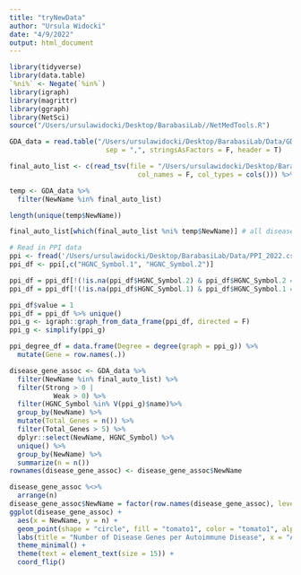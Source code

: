 ```yaml
---
title: "tryNewData"
author: "Ursula Widocki"
date: "4/9/2022"
output: html_document
---
```



```r
library(tidyverse)
library(data.table)
`%ni%` <- Negate(`%in%`)
library(igraph)
library(magrittr)
library(ggraph)
library(NetSci)
source("/Users/ursulawidocki/Desktop/BarabasiLab//NetMedTools.R")
```

```r
GDA_data = read.table("/Users/ursulawidocki/Desktop/BarabasiLab/Data/GDA_Complete_04042022.csv", 
                        sep = ",", stringsAsFactors = F, header = T)

final_auto_list <- c(read_tsv(file = "/Users/ursulawidocki/Desktop/BarabasiLab/Data/autoimmune_disease_naming_scheme.txt", 
                                col_names = F, col_types = cols())) %>% unlist()
```

```r
temp <- GDA_data %>%
  filter(NewName %in% final_auto_list)

length(unique(temp$NewName))

final_auto_list[which(final_auto_list %ni% temp$NewName)] # all diseases are there!

```
```r
# Read in PPI data
ppi <- fread('/Users/ursulawidocki/Desktop/BarabasiLab/Data/PPI_2022.csv')
ppi_df <- ppi[,c("HGNC_Symbol.1", "HGNC_Symbol.2")]

ppi_df = ppi_df[!(!is.na(ppi_df$HGNC_Symbol.2) & ppi_df$HGNC_Symbol.2 ==""), ]
ppi_df = ppi_df[!(!is.na(ppi_df$HGNC_Symbol.1) & ppi_df$HGNC_Symbol.1 ==""), ]

ppi_df$value = 1
ppi_df = ppi_df %>% unique()
ppi_g <- igraph::graph_from_data_frame(ppi_df, directed = F)
ppi_g <- simplify(ppi_g)

ppi_degree_df = data.frame(Degree = degree(graph = ppi_g)) %>%
  mutate(Gene = row.names(.))
```

```r
disease_gene_assoc <- GDA_data %>%
  filter(NewName %in% final_auto_list) %>%
  filter(Strong > 0 | 
           Weak > 0) %>%
  filter(HGNC_Symbol %in% V(ppi_g)$name)%>% 
  group_by(NewName) %>%
  mutate(Total_Genes = n()) %>%
  filter(Total_Genes > 5) %>%
  dplyr::select(NewName, HGNC_Symbol) %>%
  unique() %>%
  group_by(NewName) %>%
  summarize(n = n())
rownames(disease_gene_assoc) <- disease_gene_assoc$NewName

disease_gene_assoc %<>%
  arrange(n)
disease_gene_assoc$NewName = factor(row.names(disease_gene_assoc), levels = row.names(disease_gene_assoc))
ggplot(disease_gene_assoc) +
  aes(x = NewName, y = n) +
  geom_point(shape = "circle", fill = "tomato1", color = "tomato1", alpha = 0.4) +
  labs(title = "Number of Disease Genes per Autoimmune Disease", x = "Autoimmune Disease", y = "Number of Disease Genes") +
  theme_minimal() +
  theme(text = element_text(size = 15)) +
  coord_flip()
```




